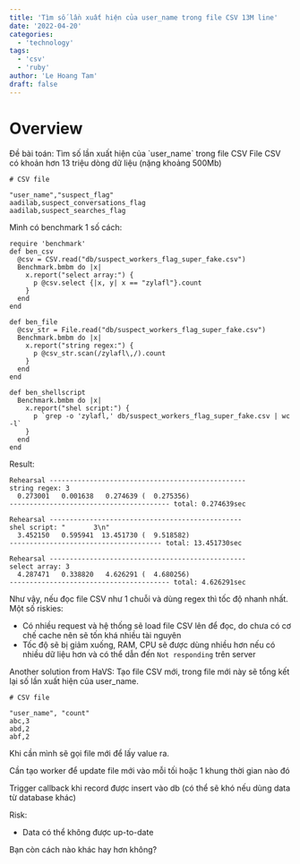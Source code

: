 ```yaml
---
title: 'Tìm số lần xuất hiện của user_name trong file CSV 13M line'
date: '2022-04-20'
categories:
  - 'technology'
tags:
  - 'csv'
  - 'ruby'
author: 'Le Hoang Tam'
draft: false
---
```


# Overview

<TOCInline toc={props.toc} exclude="Overview" toHeading={2} />
Đề bài toán: Tìm số lần xuất hiện của `user_name` trong file CSV File CSV có khoản hơn 13 triệu dòng
dữ liệu (nặng khoảng 500Mb)

```
# CSV file

"user_name","suspect_flag"
aadilab,suspect_conversations_flag
aadilab,suspect_searches_flag
```

Mình có benchmark 1 số cách:

```
require 'benchmark'
def ben_csv
  @csv = CSV.read("db/suspect_workers_flag_super_fake.csv")
  Benchmark.bmbm do |x|
    x.report("select array:") {
      p @csv.select {|x, y| x == "zylafl"}.count
    }
  end
end

def ben_file
  @csv_str = File.read("db/suspect_workers_flag_super_fake.csv")
  Benchmark.bmbm do |x|
    x.report("string regex:") {
      p @csv_str.scan(/zylafl\,/).count
    }
  end
end

def ben_shellscript
  Benchmark.bmbm do |x|
    x.report("shel script:") {
      p `grep -o 'zylafl,' db/suspect_workers_flag_super_fake.csv | wc -l`
    }
  end
end
```

Result:

```
Rehearsal -------------------------------------------------
string regex: 3
  0.273001   0.001638   0.274639 (  0.275356)
---------------------------------------- total: 0.274639sec

Rehearsal ------------------------------------------------
shel script: "       3\n"
  3.452150   0.595941  13.451730 (  9.518582)
-------------------------------------- total: 13.451730sec

Rehearsal -------------------------------------------------
select array: 3
  4.287471   0.338820   4.626291 (  4.680256)
---------------------------------------- total: 4.626291sec
```

Như vậy, nếu đọc file CSV như 1 chuỗi và dùng regex thì tốc độ nhanh nhất.
Một số riskies:

- Có nhiều request và hệ thống sẽ load file CSV lên để đọc, do chưa có cơ chế cache nên sẽ tốn khá nhiều tài nguyên
- Tốc độ sẽ bị giảm xuống, RAM, CPU sẽ được dùng nhiều hơn nếu có nhiều dữ liệu hơn và có thể dẫn đến `Not responding` trên server

Another solution from HaVS:
Tạo file CSV mới, trong file mới này sẽ tổng kết lại số lần xuất hiện của user_name.

```
# CSV file

"user_name", "count"
abc,3
abd,2
abf,2
```

Khi cần mình sẽ gọi file mới để lấy value ra.

Cần tạo worker để update file mới vào mỗi tối hoặc 1 khung thời gian nào đó

Trigger callback khi record được insert vào db (có thể sẽ khó nếu dùng data từ database khác)

Risk:

- Data có thể không được up-to-date

Bạn còn cách nào khác hay hơn không?
